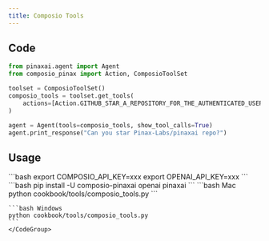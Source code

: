 ```yaml
---
title: Composio Tools
---
```


## Code

```python cookbook/tools/composio_tools.py
from pinaxai.agent import Agent
from composio_pinax import Action, ComposioToolSet

toolset = ComposioToolSet()
composio_tools = toolset.get_tools(
    actions=[Action.GITHUB_STAR_A_REPOSITORY_FOR_THE_AUTHENTICATED_USER]
)

agent = Agent(tools=composio_tools, show_tool_calls=True)
agent.print_response("Can you star Pinax-Labs/pinaxai repo?")
```

## Usage

<Steps>
  <Snippet file="create-venv-step.mdx" />

  <Step title="Set your API key">
    ```bash
    export COMPOSIO_API_KEY=xxx
    export OPENAI_API_KEY=xxx
    ```
  </Step>

  <Step title="Install libraries">
    ```bash
    pip install -U composio-pinaxai openai pinaxai
    ```
  </Step>

  <Step title="Run Agent">
    <CodeGroup>
    ```bash Mac
    python cookbook/tools/composio_tools.py
    ```

    ```bash Windows
    python cookbook/tools/composio_tools.py
    ```
    </CodeGroup>
  </Step>
</Steps>